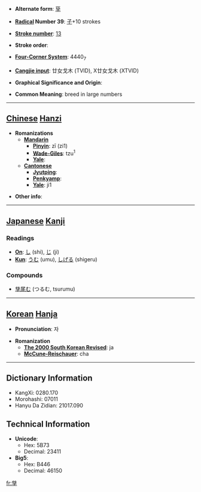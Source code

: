 * '''Alternate form''': [[孶]]

* '''[[Wiktionary:Chinese radical index| Radical]] Number 39''': [[Wiktionary:Chinese radical index 子|子]]+10 strokes

* '''[[Wiktionary:Chinese total strokes index|Stroke number]]''': [[Wiktionary:Chinese total strokes index 13|13]]

* '''Stroke order''': 

* '''[[Wiktionary:Chinese four corner index|Four-Corner System]]''': 4440<sub>7</sub>

* '''[[Wiktionary:Chinese Cangjie index|Cangjie input]]''': 廿女戈木 (TVID), X廿女戈木 (XTVID)

* '''Graphical Significance and Origin''': 

* '''Common Meaning''': breed in large numbers

----

== [[Chinese]] [[Hanzi]] ==

* '''Romanizations'''
** '''[[Mandarin]]'''
*** '''[[Pinyin]]''': zī (zi1)
*** '''[[Wade-Giles]]''': tzu<sup>1</sup>
*** '''[[Yale]]''': 
** '''[[Cantonese]]'''
*** '''[[Jyutping]]''':
*** '''[[Penkyamp]]''': 
*** '''[[Yale]]''': ji1

* '''Other info''': 

----

== [[Japanese]] [[Kanji]] ==

===Readings===
* '''[[On]]''': [[し]] (shi), [[じ]] (ji)
* '''[[Kun]]''': [[うむ]] (umu), [[しげる]] (shigeru)
===Compounds===
*[[孳尾む]] (つるむ, tsurumu)
----

== [[Korean]] [[Hanja]] ==

* '''Pronunciation''': 자

* '''Romanization'''
** '''[[The 2000 South Korean Revised Romanization|The 2000 South Korean Revised]]''': ja
** '''[[McCune-Reischauer]]''': cha

----

== Dictionary Information ==

* KangXi: 0280.170
* Morohashi: 07011
* Hanyu Da Zidian: 21017.090

== Technical Information ==

* '''Unicode''':
** Hex: 5B73
** Decimal: 23411
* '''Big5''':
** Hex: B446
** Decimal: 46150

[[fr:孳]]